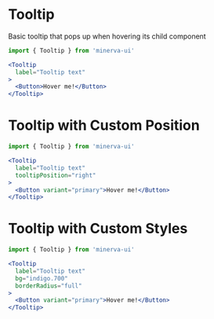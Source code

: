 
<Meta title="Elements|Tooltip" />

# Tooltip

Basic tooltip that pops up when hovering its child component

```js
import { Tooltip } from 'minerva-ui'
```

```jsx
<Tooltip
  label="Tooltip text"
>
  <Button>Hover me!</Button>
</Tooltip>
```

# Tooltip with Custom Position

```js
import { Tooltip } from 'minerva-ui'
```

```jsx
<Tooltip
  label="Tooltip text"
  tooltipPosition="right"
>
  <Button variant="primary">Hover me!</Button>
</Tooltip>
```

# Tooltip with Custom Styles

```js
import { Tooltip } from 'minerva-ui'
```

```jsx
<Tooltip
  label="Tooltip text"
  bg="indigo.700"
  borderRadius="full"
>
  <Button variant="primary">Hover me!</Button>
</Tooltip>
```

<Props of={Tooltip} />